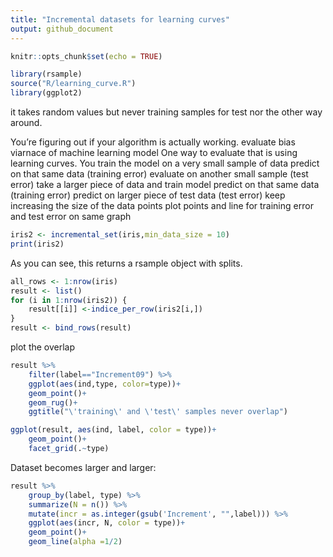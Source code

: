 ```yaml
---
title: "Incremental datasets for learning curves"
output: github_document
---
```


```r
knitr::opts_chunk$set(echo = TRUE)
```


```r
library(rsample)
source("R/learning_curve.R")
library(ggplot2)
```


it takes random values but never training samples for test nor the other way
around.


You're figuring out if your algorithm is actually working. 
evaluate bias viarnace of machine learning model 
One way to evaluate that is using learning curves. 
You train the model on a very small sample of data
predict on that same data (training error)
evaluate on another small sample (test error)
take a larger piece of data and train model
predict on that same data (training error)
predict on larger piece of test data (test error)
keep increasing the size of the data points
plot points and line for training error and test error on same graph


```r
iris2 <- incremental_set(iris,min_data_size = 10)
print(iris2)
```
As you can see, this returns a rsample object with splits.



```r
all_rows <- 1:nrow(iris)
result <- list()
for (i in 1:nrow(iris2)) {
    result[[i]] <-indice_per_row(iris2[i,])
}
result <- bind_rows(result)
```

plot the overlap

```r
result %>% 
    filter(label=="Increment09") %>% 
    ggplot(aes(ind,type, color=type))+
    geom_point()+
    geom_rug()+
    ggtitle("\'training\' and \'test\' samples never overlap")
```


```r
ggplot(result, aes(ind, label, color = type))+
    geom_point()+
    facet_grid(.~type)
```

Dataset becomes larger and larger:

```r
result %>% 
    group_by(label, type) %>% 
    summarize(N = n()) %>% 
    mutate(incr = as.integer(gsub('Increment', "",label))) %>% 
    ggplot(aes(incr, N, color = type))+
    geom_point()+
    geom_line(alpha =1/2)
```

